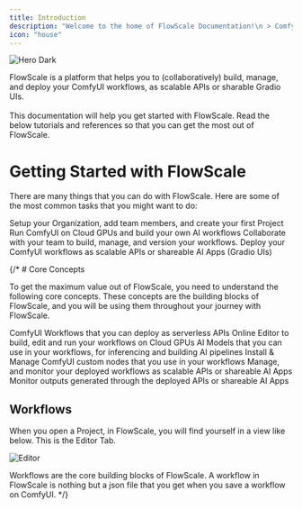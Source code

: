 ```yaml
---
title: Introduction
description: "Welcome to the home of FlowScale Documentation!\n > ComfyUI is a powerful tool that can be used to build complex AI workflows and pipelines. <strong>FlowScale allows you to harness that power to it’s fullest!</strong> 🚀"
icon: "house"
---
```

<Frame>
  <img
    className="block"
    src="/images/introduction/hero.png"
    alt="Hero Dark"
  />
</Frame>

FlowScale is a platform that helps you to (collaboratively) build, manage, and deploy your ComfyUI workflows, as scalable APIs or sharable Gradio UIs. <br/> <br/>
This documentation will help you get started with FlowScale. Read the below tutorials and references so that you can get the most out of FlowScale.

# Getting Started with FlowScale

There are many things that you can do with FlowScale. Here are some of the most common tasks that you might want to do:

<CardGroup cols={2}>
  <Card
    title="Setup Workspace"
    icon="computer"
    href="/get-started/build"
  >
    Setup your Organization, add team members, and create your first Project
  </Card>
  <Card
    title="Build a ComfyUI Workflow"
    icon="plus"
    href="/get-started/build"
  >
    Run ComfyUI on Cloud GPUs and build your own AI workflows
  </Card>
  <Card
    title="Manage your Workflows"
    icon="table-columns"
    href="/get-started/manage"
  >
    Collaborate with your team to build, manage, and version your workflows.
  </Card>
  <Card
    title="Deploy your Workflows"
    icon="rocket"
    href="/get-started/deploy"
  >
    Deploy your ComfyUI workflows as scalable APIs or shareable AI Apps (Gradio UIs)
  </Card>
</CardGroup>

{/* # Core Concepts

To get the maximum value out of FlowScale, you need to understand the following core concepts. 
These concepts are the building blocks of FlowScale, and you will be using them throughout your journey with FlowScale.

<CardGroup cols={3}>
  <Card
    title="Workflows"
    icon="arrows-turn-to-dots"
    href="/build"
  >
    ComfyUI Workflows that you can deploy as serverless APIs
  </Card>
  <Card
    title="Workflow Editor"
    icon="pen-to-square"
    href="/manage"
  >
    Online Editor to build, edit and run your workflows on Cloud GPUs
  </Card>
  <Card
    title="Models"
    icon="file"
    href="/deploy"
  >
    AI Models that you can use in your workflows, for inferencing and building AI pipelines
  </Card>
  <Card
    title="Nodes"
    icon="puzzle-piece"
    href="/deploy"
  >
    Install & Manage ComfyUI custom nodes that you use in your workflows
  </Card>
  <Card
    title="Deployments"
    icon="rocket"
    href="/deploy"
  >
    Manage, and monitor your deployed workflows as scalable APIs or shareable AI Apps
  </Card>
  <Card
    title="Runs"
    icon="circle-play"
    href="/deploy"
  >
    Monitor outputs generated through the deployed APIs or shareable AI Apps
  </Card>
</CardGroup>

## Workflows
When you open a Project, in FlowScale, you will find yourself in a view like below. This is the Editor Tab.

<Frame caption="Editor Tab">
  <img
    className="block rounded-lg"
    src="/images/introduction/editor.png"
    alt="Editor"
  />
</Frame>

Workflows are the core building blocks of FlowScale. A workflow in FlowScale is nothing but a json file that you get when you save a workflow on ComfyUI. */}

